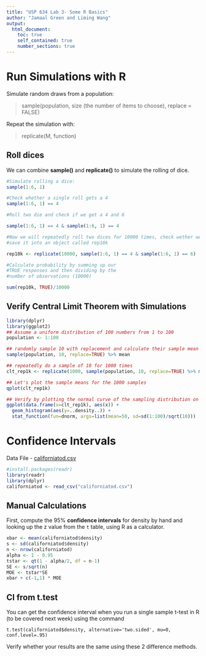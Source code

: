 ```yaml
---
title: "USP 634 Lab 3- Some R Basics"
author: "Jamaal Green and Liming Wang"
output: 
  html_document:
    toc: true
    self_contained: true
    number_sections: true
---
```



# Run Simulations with R

Simulate random draws from a population:

> sample(population, size (the number of items to choose), replace = FALSE)

Repeat the simulation with:

> replicate(M, function)

## Roll dices

We can combine **sample()** and **replicate()** to simulate the rolling of dice. 

```r
#Simulate rolling a dice: 
sample(1:6, 1)

#Check whether a single roll gets a 4
sample(1:6, 1) == 4

#Roll two die and check if we get a 4 and 6

sample(1:6, 1) == 4 & sample(1:6, 1) == 4
```

```r
#Now we will repeatedly roll two dices for 10000 times, check wether we get 4 and 6,
#save it into an object called rep10k

rep10k <- replicate(10000, sample(1:6, 1) == 4 & sample(1:6, 1) == 6)

#Calculate probability by summing up our
#TRUE responses and then dividing by the 
#number of observations (10000)

sum(rep10k, TRUE)/10000
```

## Verify Central Limit Theorem with Simulations

```r
library(dplyr)
library(ggplot2)
## Assume a uniform distribution of 100 numbers from 1 to 100 
population <- 1:100

## randomly sample 10 with replacement and calculate their sample mean
sample(population, 10, replace=TRUE) %>% mean

## repeatedly do a sample of 10 for 1000 times
clt_rep1k <- replicate(1000, sample(population, 10, replace=TRUE) %>% mean)

## Let's plot the sample means for the 1000 samples
qplot(clt_rep1k)

## Verify by plotting the normal curve of the sampling distribution on top of the histogram
ggplot(data.frame(x=clt_rep1k), aes(x)) + 
  geom_histogram(aes(y=..density..)) + 
  stat_function(fun=dnorm, args=list(mean=50, sd=sd(1:100)/sqrt(10)))
```

# Confidence Intervals


Data File
    - [californiatod.csv](californiatod.csv)

    
```r
#install.packages(readr)
library(readr)
library(dplyr)
californiatod <- read_csv("californiatod.csv")
```    

## Manual Calculations

First, compute the 95% **confidence intervals** for density by hand and looking up the z value from the `t` table, using R as a calculator. 

```r

xbar <- mean(californiatod$density)
s <- sd(californiatod$density)
n <- nrow(californiatod)
alpha <- 1 - 0.95
tstar <- qt(1 - alpha/2, df = n-1)
SE <- s/sqrt(n)
MOE <- tstar*SE
xbar + c(-1,1) * MOE
```

## CI from t.test

You can get the confidence interval when you run a single sample t-test in R (to be covered next week) using the command 

```
t.test(californiatod$density, alternative='two.sided', mu=0, conf.level=.95)
```

Verify whether your results are the same using these 2 difference methods.
